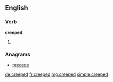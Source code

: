 ==English==

===Verb===
'''creeped'''

# {{past of|[[creep]]}}

===Anagrams===
* [[precede#English|precede]]

[[de:creeped]]
[[fr:creeped]]
[[mg:creeped]]
[[simple:creeped]]